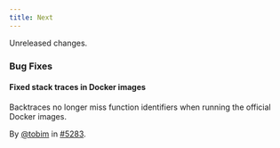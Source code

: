 ```yaml
---
title: Next
---
```


Unreleased changes.

### Bug Fixes

#### Fixed stack traces in Docker images

Backtraces no longer miss function identifiers when running the official Docker images.

By [@tobim](https://github.com/tobim) in [#5283](https://github.com/tenzir/tenzir/pull/5283).
